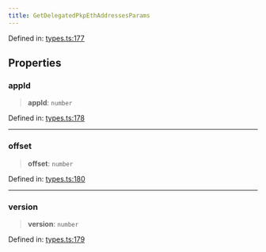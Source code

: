 ```yaml
---
title: GetDelegatedPkpEthAddressesParams
---
```


Defined in: [types.ts:177](https://github.com/LIT-Protocol/Vincent/blob/1ec4d670031700c70e1e2ba1640f87d4b5f07fe8/packages/libs/contracts-sdk/src/types.ts#L177)

## Properties

### appId

> **appId**: `number`

Defined in: [types.ts:178](https://github.com/LIT-Protocol/Vincent/blob/1ec4d670031700c70e1e2ba1640f87d4b5f07fe8/packages/libs/contracts-sdk/src/types.ts#L178)

***

### offset

> **offset**: `number`

Defined in: [types.ts:180](https://github.com/LIT-Protocol/Vincent/blob/1ec4d670031700c70e1e2ba1640f87d4b5f07fe8/packages/libs/contracts-sdk/src/types.ts#L180)

***

### version

> **version**: `number`

Defined in: [types.ts:179](https://github.com/LIT-Protocol/Vincent/blob/1ec4d670031700c70e1e2ba1640f87d4b5f07fe8/packages/libs/contracts-sdk/src/types.ts#L179)
